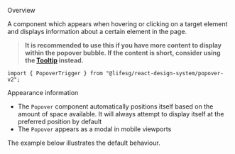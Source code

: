 
<Meta of={PopoverStories} />

<Title>PopoverV2</Title>

<Secondary>Overview</Secondary>

A component which appears when hovering or clicking on a target element and displays information about a certain element in the page.

> **It is recommended to use this if you have more content to display within the popover bubble. If the content is short, consider using the [Tooltip](/docs/modules-tooltip--docs) instead.**

```tsx
import { PopoverTrigger } from "@lifesg/react-design-system/popover-v2";
```

<Canvas of={PopoverStories.Default} />

<Canvas of={PopoverStories.HoverInteraction} />

<Heading4>Appearance information</Heading4>

-   The `Popover` component automatically positions itself based on the amount of space available. It will always attempt to display itself at the preferred position by default
-   The `Popover` appears as a modal in mobile viewports

The example below illustrates the default behaviour.

<Canvas of={PopoverStories.Appearance} />

<PropsTable />

